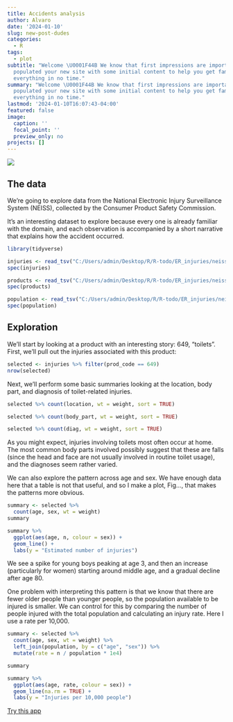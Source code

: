 ```yaml
---
title: Accidents analysis
author: Alvaro
date: '2024-01-10'
slug: new-post-dudes
categories:
  - R
tags:
  - plot
subtitle: "Welcome \U0001F44B We know that first impressions are important, so we've
  populated your new site with some initial content to help you get familiar with
  everything in no time."
summary: "Welcome \U0001F44B We know that first impressions are important, so we've
  populated your new site with some initial content to help you get familiar with
  everything in no time."
lastmod: '2024-01-10T16:07:43-04:00'
featured: false
image:
  caption: ''
  focal_point: ''
  preview_only: no
projects: []
---
```


![](fotoPilar3.jpg)

## The data

We’re going to explore data from the National Electronic Injury Surveillance System (NEISS), collected by the Consumer Product Safety Commission.

It’s an interesting dataset to explore because every one is already familiar with the domain, and each observation is accompanied by a short narrative that explains how the accident occurred.

```r
library(tidyverse)

```

```r
injuries <- read_tsv("C:/Users/admin/Desktop/R/R-todo/ER_injuries/neiss/injuries.tsv")
spec(injuries)


```

```r
products <- read_tsv("C:/Users/admin/Desktop/R/R-todo/ER_injuries/neiss/products.tsv")
spec(products)

```

```r
population <- read_tsv("C:/Users/admin/Desktop/R/R-todo/ER_injuries/neiss/population.tsv")
spec(population)
```

## Exploration

We’ll start by looking at a product with an interesting story: 649, “toilets”. First, we’ll pull out the injuries associated with this product:

```r
selected <- injuries %>% filter(prod_code == 649)
nrow(selected)

```

Next, we’ll perform some basic summaries looking at the location, body part, and diagnosis of toilet-related injuries.

```r
selected %>% count(location, wt = weight, sort = TRUE)
```

```r
selected %>% count(body_part, wt = weight, sort = TRUE)
```

```r
selected %>% count(diag, wt = weight, sort = TRUE)
```

As you might expect, injuries involving toilets most often occur at home. The most common body parts involved possibly suggest that these are falls (since the head and face are not usually involved in routine toilet usage), and the diagnoses seem rather varied.

We can also explore the pattern across age and sex. We have enough data here that a table is not that useful, and so I make a plot, Fig..., that makes the patterns more obvious.

```r
summary <- selected %>% 
  count(age, sex, wt = weight)
summary

summary %>% 
  ggplot(aes(age, n, colour = sex)) + 
  geom_line() + 
  labs(y = "Estimated number of injuries")
```

We see a spike for young boys peaking at age 3, and then an increase (particularly for women) starting around middle age, and a gradual decline after age 80.

One problem with interpreting this pattern is that we know that there are fewer older people than younger people, so the population available to be injured is smaller. We can control for this by comparing the number of people injured with the total population and calculating an injury rate. Here I use a rate per 10,000.

```r
summary <- selected %>% 
  count(age, sex, wt = weight) %>% 
  left_join(population, by = c("age", "sex")) %>% 
  mutate(rate = n / population * 1e4)

summary


```

```r
summary %>% 
  ggplot(aes(age, rate, colour = sex)) + 
  geom_line(na.rm = TRUE) + 
  labs(y = "Injuries per 10,000 people")
```

[Try this app](https://alvarogonzalez.shinyapps.io/ER_injuries/ "injuriesApp")
